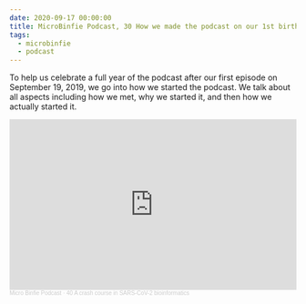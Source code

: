 ```yaml
---
date: 2020-09-17 00:00:00
title: MicroBinfie Podcast, 30 How we made the podcast on our 1st birthday
tags:
  - microbinfie
  - podcast
---
```

To help us celebrate a full year of the podcast after our first
episode on September 19, 2019, we go into how we started the podcast.
We talk about all aspects including how we met, why we started it, and
then how we actually started it.

<iframe width="100%" height="300" scrolling="no" frameborder="no" allow="autoplay" src="https://w.soundcloud.com/player/?url=https%3A//api.soundcloud.com/tracks/882429553&color=%23ff5500&auto_play=false&hide_related=false&show_comments=true&show_user=true&show_reposts=false&show_teaser=true&visual=true"></iframe><div style="font-size: 10px; color: #cccccc;line-break: anywhere;word-break: normal;overflow: hidden;white-space: nowrap;text-overflow: ellipsis; font-family: Interstate,Lucida Grande,Lucida Sans Unicode,Lucida Sans,Garuda,Verdana,Tahoma,sans-serif;font-weight: 100;"><a href="https://soundcloud.com/microbinfie" title="Micro Binfie Podcast" target="_blank" style="color: #cccccc; text-decoration: none;">Micro Binfie Podcast</a> · <a href="https://soundcloud.com/microbinfie/40-a-crash-course-in-sars-cov-2-bioinformatics" title="30 How we made the podcast on our 1st birthday" target="_blank" style="color: #cccccc; text-decoration: none;">40 A crash course in SARS-CoV-2 bioinformatics</a></div>
